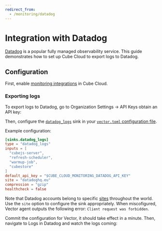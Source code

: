 ```yaml
---
redirect_from:
  - /monitoring/datadog
---
```


# Integration with Datadog

[Datadog][datadog] is a popular fully managed observability service. This guide
demonstrates how to set up Cube Cloud to export logs to Datadog.

## Configuration

First, enable [monitoring integrations][ref-monitoring-integrations] in Cube
Cloud.

### Exporting logs

To export logs to Datadog, go to <Btn>Organization Settings → API Keys</Btn>
obtain an API key:

<Screenshot src="https://ucarecdn.com/d4703748-aea9-4d74-bac2-febe13c604c6/" />

Then, configure the [`datadog_logs`][vector-datadog-logs] sink in your
[`vector.toml` configuration file][ref-monitoring-integrations-conf].

Example configuration:

```toml
[sinks.datadog_logs]
type = "datadog_logs"
inputs = [
  "cubejs-server",
  "refresh-scheduler",
  "warmup-job",
  "cubestore"
]
default_api_key = "$CUBE_CLOUD_MONITORING_DATADOG_API_KEY"
site = "datadoghq.eu"
compression = "gzip"
healthcheck = false
```

Note that Datadog accounts belong to specific [sites][datadog-docs-sites]
throughout the world. Use the `site` option to configure the sink appropriately.
When miscofigured, Vector agent outputs the following error:
`Client request was forbidden`.

Commit the configuration for Vector, it should take effect in a minute. Then,
navigate to <Btn>Logs</Btn> in Datadog and watch the logs coming:

<Screenshot src="https://ucarecdn.com/5e66f3d6-85a7-498c-89e8-41632d1b184c/" />

[datadog]: https://www.datadoghq.com
[datadog-docs-sites]: https://docs.datadoghq.com/getting_started/site/
[vector-datadog-logs]:
  https://vector.dev/docs/reference/configuration/sinks/datadog_logs/
[ref-monitoring-integrations]: /product/workspace/monitoring
[ref-monitoring-integrations-conf]: /product/workspace/monitoring#configuration
